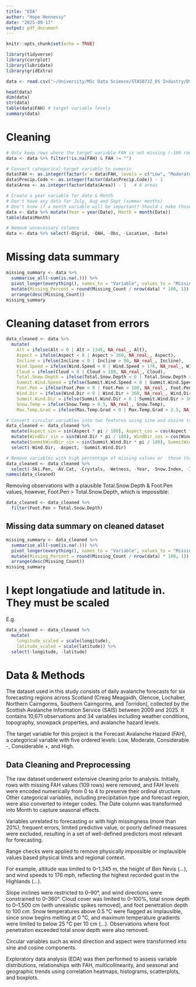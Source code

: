```yaml
---
title: "EDA"
author: "Hope Hennessy"
date: "2025-09-17"
output: pdf_document
---
```


```r
knitr::opts_chunk$set(echo = TRUE)

library(tidyverse)
library(corrplot)
library(lubridate)
library(gridExtra)
```


```r
data <- read.csv("~/University/MSc Data Science/STA5073Z_DS Industry/DS-Industry/scotland_avalanche_forecasts_2009_2025.csv", header = TRUE)
```

```r
head(data)
dim(data)
str(data)
table(data$FAH) # target variable levels
summary(data)
```


# Cleaning

```r
# Only keep rows where the target variable FAH is not missing (-109 rows)
data <- data %>% filter(!is.na(FAH) & FAH != "")

# Convert categorical target variable to numeric 
data$FAH <- as.integer(factor(x = data$FAH, levels = c("Low", "Moderate", "Considerable -", "Considerable +", "High"))) - 1
data$Precip.Code <- as.integer(factor(data$Precip.Code)) - 1
data$Area <- as.integer(factor(data$Area)) - 1   # 6 areas

# Create a year variable for date & Month
# Don't have any data for July, Aug and Sept (summer months) 
# Don't know if a month variable will be important? Should i make those months values be 0?
data <- data %>% mutate(Year = year(Date), Month = month(Date))
table(data$Month)

# Remove unnecessary columns
data <- data %>% select(-OSgrid, -OAH, -Obs, -Location, -Date)

```

# Missing data summary

```r
missing_summary <- data %>%
  summarise_all(~sum(is.na(.))) %>%
  pivot_longer(everything(), names_to = "Variable", values_to = "Missing_Count") %>%
  mutate(Missing_Percent = round(Missing_Count / nrow(data) * 100, 1)) %>%
  arrange(desc(Missing_Count))
missing_summary

```

# Cleaning dataset from errors 

```r
data_cleaned <- data %>%
  mutate(
    Alt = ifelse(Alt < 0 | Alt > 1345, NA_real_, Alt),
    Aspect = ifelse(Aspect < 0 | Aspect > 360, NA_real_, Aspect),
    Incline = ifelse(Incline < 0 | Incline > 90, NA_real_, Incline),
    Wind.Speed = ifelse(Wind.Speed < 0 | Wind.Speed > 176, NA_real_, Wind.Speed),
    Cloud = ifelse(Cloud < 0 | Cloud > 100, NA_real_, Cloud),
    Total.Snow.Depth = ifelse(Total.Snow.Depth < 0 | Total.Snow.Depth > 1500, NA_real_, Total.Snow.Depth),
    Summit.Wind.Speed = ifelse(Summit.Wind.Speed < 0 | Summit.Wind.Speed > 176, NA_real_, Summit.Wind.Speed),
    Foot.Pen = ifelse(Foot.Pen < 0 | Foot.Pen > 100, NA_real_, Foot.Pen),
    Wind.Dir = ifelse(Wind.Dir < 0 | Wind.Dir > 360, NA_real_, Wind.Dir),
    Summit.Wind.Dir = ifelse(Summit.Wind.Dir < 0 | Summit.Wind.Dir > 360, NA_real_, Summit.Wind.Dir),
    Snow.Temp = ifelse(Snow.Temp > 0.5, NA_real_, Snow.Temp),
    Max.Temp.Grad = ifelse(Max.Temp.Grad < 0 | Max.Temp.Grad > 2.5, NA_real_, Max.Temp.Grad))

```


```r
# Convert circular variables into two features using sine and cosine transformations
data_cleaned <- data_cleaned %>% 
  mutate(Aspect_sin = sin(Aspect * pi / 180), Aspect_cos = cos(Aspect * pi / 180)) %>% 
  mutate(WindDir_sin = sin(Wind.Dir * pi / 180), WindDir_cos = cos(Wind.Dir * pi / 180)) %>%
  mutate(SummitWindDir_sin = sin(Summit.Wind.Dir * pi / 180), SummitWindDir_cos = cos(Summit.Wind.Dir * pi / 180)) %>%
  select(-Wind.Dir, -Aspect, -Summit.Wind.Dir)

```


```r
# Remove variables with high percentage of missing values or  those that don't make sense
data_cleaned <- data_cleaned %>%
  select(-Ski.Pen, -AV.Cat, -Crystals, -Wetness, -Year, -Snow.Index, -Insolation, -No.Settle)
names(data_cleaned)
```


Removing observations with a plausible Total.Snow.Depth & Foot.Pen values, however, Foot.Pen > Total.Snow.Depth, which is impossible:

```r
data_cleaned <- data_cleaned %>%
  filter(Foot.Pen < Total.Snow.Depth)
```


## Missing data summary on cleaned dataset

```r
missing_summary <- data_cleaned %>%
  summarise_all(~sum(is.na(.))) %>%
  pivot_longer(everything(), names_to = "Variable", values_to = "Missing_Count") %>%
  mutate(Missing_Percent = round(Missing_Count / nrow(data) * 100, 1)) %>%
  arrange(desc(Missing_Count))
missing_summary

```


# I kept longatiude and latitude in. They must be scaled

E.g.

```r
data_cleaned <- data_cleaned %>%
  mutate(
    longitude_scaled = scale(longitude),
    latitude_scaled = scale(latitude)) %>%
  select(-longitude, -latitude)  

```





# Data & Methods

The dataset used in this study consists of daily avalanche forecasts for six forecasting regions across Scotland (Creag Meagaidh, Glencoe, Lochaber, Northern Cairngorms, Southern Cairngorms, and Torridon), collected by the Scottish Avalanche Information Service (SAIS) between 2009 and 2025. It contains 10,671 observations and 34 variables including weather conditions, topography, snowpack properties, and avalanche hazard levels.

The target variable for this project is the Forecast Avalanche Hazard (FAH), a categorical variable with five ordered levels: Low, Moderate, Considerable -, Considerable +, and High. 


## Data Cleaning and Preprocessing


The raw dataset underwent extensive cleaning prior to analysis. Initially, rows with missing FAH values (109 rows) were removed, and FAH levels were encoded numerically from 0 to 4 to preserve their ordinal structure. Other categorical variables, including precipitation type and forecast region, were also converted to integer codes. The Date column was transformed into Month to capture seasonal effects.

Variables unrelated to forecasting or with high missingness (more than 20%), frequent errors, limited predictive value, or poorly defined measures were excluded, resulting in a set of well-defined predictors most relevant for forecasting. 

Range checks were applied to remove physically impossible or implausible values based physical limits and regional context.

For example, altitude was limited to 0–1,345 m, the height of Ben Nevis (*...*), and wind speeds to 176 mph, reflecting the highest recorded gust in the Highlands (*...*).

Slope inclines were restricted to 0–90°, and wind directions were constrained to 0–360°. Cloud cover was limited to 0–100%, total snow depth to 0–1,500 cm (with unrealistic spikes removed), and foot penetration depth to 100 cm. Snow temperatures above 0.5 °C were flagged as implausible, since snow begins melting at 0 °C, and maximum temperature gradients were limited to below 25 °C per 10 cm (*...*). Observations where foot penetration exceeded total snow depth were also removed.

Circular variables such as wind direction and aspect were transformed into sine and cosine components.

Exploratory data analysis (EDA) was then performed to assess variable distributions, relationships with FAH, multicollinearity, and seasonal and geographic trends using correlation heatmaps, histograms, scatterplots, and boxplots.






























